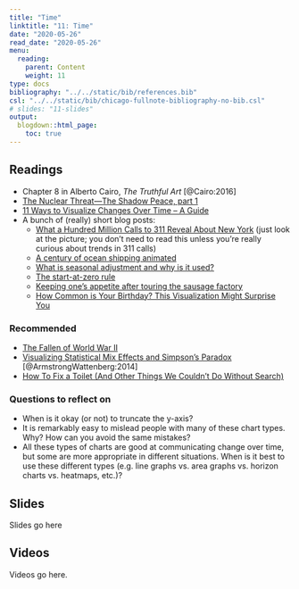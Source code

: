 ```yaml
---
title: "Time"
linktitle: "11: Time"
date: "2020-05-26"
read_date: "2020-05-26"
menu:
  reading:
    parent: Content
    weight: 11
type: docs
bibliography: "../../static/bib/references.bib"
csl: "../../static/bib/chicago-fullnote-bibliography-no-bib.csl"
# slides: "11-slides"
output:
  blogdown::html_page:
    toc: true
---
```


## Readings

- <i class="fas fa-book"></i> Chapter 8 in Alberto Cairo, *The Truthful Art* [@Cairo:2016]
- <i class="fas fa-video"></i> [The Nuclear Threat—The Shadow Peace, part 1](http://www.fallen.io/shadow-peace/1/)
- <i class="fas fa-external-link-square-alt"></i> [11 Ways to Visualize Changes Over Time – A Guide](https://flowingdata.com/2010/01/07/11-ways-to-visualize-changes-over-time-a-guide/)
- A bunch of (really) short blog posts:
    - <i class="fas fa-external-link-square-alt"></i> [What a Hundred Million Calls to 311 Reveal About New York](https://www.wired.com/2010/11/ff_311_new_york/) (just look at the picture; you don't need to read this unless you're really curious about trends in 311 calls)
    - <i class="fas fa-external-link-square-alt"></i> [A century of ocean shipping animated](https://flowingdata.com/2012/04/12/a-century-of-ocean-shipping-animated/)
    - <i class="fas fa-external-link-square-alt"></i> [What is seasonal adjustment and why is it used?](http://junkcharts.typepad.com/junk_charts/2010/11/what-is-seasonal-adjustment-and-why-is-it-used.html)
    - <i class="fas fa-external-link-square-alt"></i> [The start-at-zero rule](http://junkcharts.typepad.com/junk_charts/2005/09/the_startatzero.html)
    - <i class="fas fa-external-link-square-alt"></i> [Keeping one's appetite after touring the sausage factory](http://junkcharts.typepad.com/numbersruleyourworld/2011/02/keeping-ones-appetite-after-touring-the-sausage-factory.html)
    - <i class="fas fa-external-link-square-alt"></i> [How Common is Your Birthday? This Visualization Might Surprise You](http://thedailyviz.com/2016/09/17/how-common-is-your-birthday-dailyviz/)


### Recommended

- <i class="fas fa-video"></i> [The Fallen of World War II](http://www.fallen.io/ww2/)
- <i class="far fa-file-pdf"></i> [Visualizing Statistical Mix Effects and Simpson's Paradox](https://static.googleusercontent.com/media/research.google.com/en//pubs/archive/42901.pdf) [@ArmstrongWattenberg:2014]
- <i class="fas fa-external-link-square-alt"></i> [How To Fix a Toilet (And Other Things We Couldn't Do Without Search)](http://how-to-fix-a-toilet.com/)


### Questions to reflect on

- When is it okay (or not) to truncate the y-axis?
- It is remarkably easy to mislead people with many of these chart types. Why? How can you avoid the same mistakes?
- All these types of charts are good at communicating change over time, but some are more appropriate in different situations. When is it best to use these different types (e.g. line graphs vs. area graphs vs. horizon charts vs. heatmaps, etc.)?


## Slides

Slides go here


## Videos

Videos go here.
